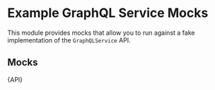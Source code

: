 

<Meta title="Services/Example GraphQL Service/Mocks" />

# Example GraphQL Service Mocks

This module provides mocks that allow you to run against a fake implementation
of the `GraphQLService` API.

## Mocks

<Description>{API}</Description>
